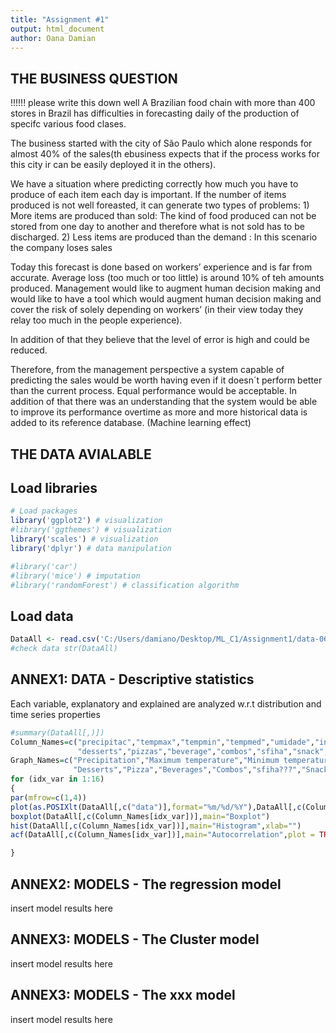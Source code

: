 ---
title: "Assignment #1"
output: html_document
author: Oana Damian
---

## THE BUSINESS QUESTION
  !!!!!! please write this down well
A Brazilian food chain with more than 400 stores in Brazil has difficulties in forecasting daily of the production of specifc various food clases.

The business started with the city of São Paulo which alone responds for almost 40% of the sales(th ebusiness expects that if the process works for this city ir can be easily deployed it in the others).

We have a situation where predicting correctly how much you have to produce of each item each day is important. If the number of items produced is not  well foreasted, it can generate two types of problems:
1)	More items are produced than sold: The kind of food produced can not be stored from one day to another and therefore what is not sold has to be discharged.
2)	Less items are produced than the demand : In this scenario the company loses sales 


Today this forecast is done based on workers' experience and is far from accurate. Average loss (too much or too little) is around 10% of teh amounts produced.
Management would like to augment human decision making and would like to have a tool which would augment human decision making and cover the risk of solely depending on workers' (in their view today they relay too much in the people experience).

In addition of that they believe that the level of error is high and could be reduced.

Therefore, from the management perspective a system capable of predicting the sales would be worth having even if it doesn´t perform better than the current process. Equal performance would be acceptable. In addition of that there was an understanding that the system would be able to improve its performance overtime as more and more historical data is added to its reference database. (Machine learning effect)  



## THE DATA AVIALABLE 

## Load libraries

```{r, message = FALSE,echo = FALSE}
# Load packages
library('ggplot2') # visualization
#library('ggthemes') # visualization
library('scales') # visualization
library('dplyr') # data manipulation

#library('car')
#library('mice') # imputation
#library('randomForest') # classification algorithm

```

## Load data
```{r, message=FALSE, warning=FALSE,echo = FALSE}
DataAll <- read.csv('C:/Users/damiano/Desktop/ML_C1/Assignment1/data-06.csv', stringsAsFactors = F)
#check data str(DataAll)

```

## ANNEX1: DATA - Descriptive statistics

Each variable, explanatory and explained are analyzed w.r.t distribution and time series properties

```{r,DataAll, echo = FALSE}
#summary(DataAll[,)])
Column_Names=c("precipitac","tempmax","tempmin","tempmed","umidade","insolacao",
               "desserts","pizzas","beverage","combos","sfiha","snack","dishes","promotion","savory","salads")
Graph_Names=c("Precipitation","Maximum temperature","Minimum temperature","Medium temperature","Humidity","Unclouded",
              "Desserts","Pizza","Beverages","Combos","sfiha???","Snacks","Dishes","Promotions","Savory","Salads")
for (idx_var in 1:16)
{
par(mfrow=c(1,4))
plot(as.POSIXlt(DataAll[,c("data")],format="%m/%d/%Y"),DataAll[,c(Column_Names[idx_var])],main=Graph_Names[idx_var],xlab="",ylab="")
boxplot(DataAll[,c(Column_Names[idx_var])],main="Boxplot")
hist(DataAll[,c(Column_Names[idx_var])],main="Histogram",xlab="")
acf(DataAll[,c(Column_Names[idx_var])],main="Autocorrelation",plot = TRUE,demean = TRUE)

}

```
## ANNEX2: MODELS - The regression model
insert model results here

## ANNEX3: MODELS - The Cluster model
insert model results here

## ANNEX3: MODELS - The xxx model
insert model results here
